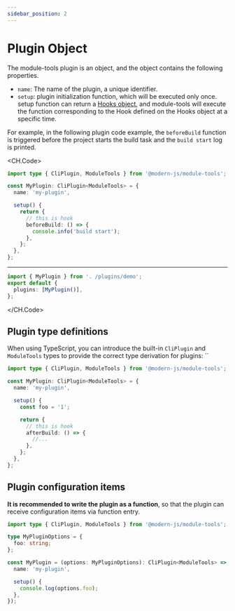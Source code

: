 ```yaml
---
sidebar_position: 2
---
```


# Plugin Object

The module-tools plugin is an object, and the object contains the following properties.

- `name`: The name of the plugin, a unique identifier.
- `setup`: plugin initialization function, which will be executed only once. setup function can return a [Hooks object](), and module-tools will execute the function corresponding to the Hook defined on the Hooks object at a specific time.

For example, in the following plugin code example, the `beforeBuild` function is triggered before the project starts the build task and the `build start` log is printed.

<CH.Code>

```ts . /plugins/demo.tsx
import type { CliPlugin, ModuleTools } from '@modern-js/module-tools';

const MyPlugin: CliPlugin<ModuleTools> = {
  name: 'my-plugin',

  setup() {
    return {
      // this is hook
      beforeBuild: () => {
        console.info('build start');
      },
    };
  },
};
```

---

```ts . /modern.config.ts
import { MyPlugin } from '. /plugins/demo';
export default {
  plugins: [MyPlugin()],
};
```

</CH.Code>

## Plugin type definitions

When using TypeScript, you can introduce the built-in `CliPlugin` and `ModuleTools` types to provide the correct type derivation for plugins: ``

```ts
import type { CliPlugin, ModuleTools } from '@modern-js/module-tools';

const MyPlugin: CliPlugin<ModuleTools> = {
  name: 'my-plugin',

  setup() {
    const foo = '1';

    return {
      // this is hook
      afterBuild: () => {
        //...
      },
    };
  },
};
```

## Plugin configuration items

**It is recommended to write the plugin as a function**, so that the plugin can receive configuration items via function entry.

```ts
import type { CliPlugin, ModuleTools } from '@modern-js/module-tools';

type MyPluginOptions = {
  foo: string;
};

const MyPlugin = (options: MyPluginOptions): CliPlugin<ModuleTools> => ({
  name: 'my-plugin',

  setup() {
    console.log(options.foo);
  },
});
```
